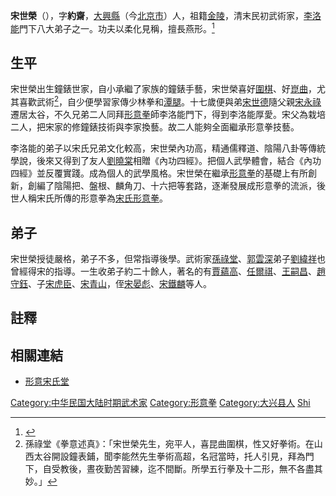 {{refimprove|time=2018-09-02T11:07:30+00:00}}
'''宋世榮'''（{{bd|1849年||1927年||catIdx=S宋}}），字'''約齋'''，[[大兴县_(金朝)|大興縣]]（今[[北京市|北京市]]）人，祖籍[[金陵|金陵]]，清末民初武術家，[[李洛能|李洛能]]門下八大弟子之一。功夫以柔化見稱，擅長燕形。<ref>{{Cite web|title=海淀区文化馆|url=http://www.hdqwhg.com/cultural/366/5|accessdate=2019-08-22|work=www.hdqwhg.com|archive-url=https://web.archive.org/web/20190822103053/http://www.hdqwhg.com/cultural/366/5|archive-date=2019-08-22|dead-url=yes}}</ref>

== 生平 ==
宋世榮出生鐘錶世家，自小承繼了家族的鐘錶手藝，宋世榮喜好[[圍棋|圍棋]]、好[[崑曲|崑曲]]，尤其喜歡武術<ref>孫祿堂《拳意述真》：「宋世榮先生，宛平人，喜昆曲圍棋，性又好拳術。在山西太谷開設鐘表鋪，聞李能然先生拳術高超，名冠當時，托人引見，拜為門下，自受教後，晝夜勤苦習練，迄不間斷。所學五行拳及十二形，無不各盡其妙。」</ref>，自少便學習家傳少林拳和[[潭腿|潭腿]]。十七歲便與弟[[宋世德|宋世德]]隨父親[[宋永祿|宋永祿]]遷居太谷，不久兄弟二人同拜[[形意拳|形意拳]]師李洛能門下，得到李洛能厚愛。宋父為栽培二人，把宋家的修鐘錶技術與李家換藝。故二人能夠全面繼承形意拳技藝。

李洛能的弟子以宋氏兄弟文化較高，宋世榮內功高，精通儒釋道、陰陽八卦等傳統學說，後來又得到了友人[[劉曉棠|劉曉棠]]相贈《內功四經》。把個人武學體會，結合《內功四經》並反覆實踐。成為個人的武學風格。宋世榮在繼承[[形意拳|形意拳]]的基礎上有所創新，創編了陰陽把、盤根、麟角刀、十六把等套路，逐漸發展成形意拳的流派，後世人稱宋氏所傳的形意拳為[[宋氏形意拳|宋氏形意拳]]。

== 弟子 ==
宋世榮授徒嚴格，弟子不多，但常指導後學。武術家[[孫祿堂|孫祿堂]]、[[郭雲深|郭雲深]]弟子[[劉緯祥|劉緯祥]]也曾經得宋的指導。一生收弟子約二十餘人，著名的有[[賈蘊高|賈蘊高]]、[[任爾祺|任爾祺]]、[[王嗣昌|王嗣昌]]、[[趙守鈺|趙守鈺]]、子[[宋虎臣|宋虎臣]]、[[宋青山|宋青山]]，侄[[宋晏彪|宋晏彪]]、[[宋鐵麟|宋鐵麟]]等人。

== 註釋 ==
{{reflist}}

== 相關連結 ==
* [http://www.xingyi-song.com/display.asp?id=48 形意宋氏堂]{{Wayback|url=http://www.xingyi-song.com/display.asp?id=48 |date=20090228110339 }}

{{Authority control}}
{{DEFAULTSORT:Song宋}}
[[Category:中华民国大陆时期武术家|Category:中华民国大陆时期武术家]]
[[Category:形意拳|Category:形意拳]]
[[Category:大兴县人|Category:大兴县人]]
[[Category:宋姓|Shi]]